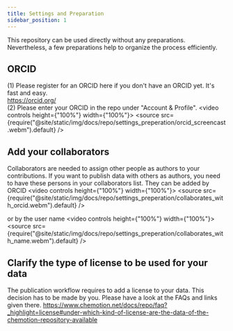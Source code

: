 ```yaml
---
title: Settings and Preparation
sidebar_position: 1
---
```


This repository can be used directly without any preparations. Nevertheless, a few preparations help to organize the process efficiently. 


## ORCID

(1) Please register for an ORCID here if you don't have an ORCID yet. It's fast and easy. <br/>
https://orcid.org/<br/>
(2) Please enter your ORCID in the repo under "Account & Profile". 
<video controls height={"100%"} width={"100%"}>
  <source
    src={require("@site/static/img/docs/repo/settings_preperation/orcid_screencast.webm").default}
  />
</video>

## Add your collaborators

Collaborators are needed to assign other people as authors to your contributions. If you want to publish data with others as authors, you need to have these persons in your collaborators list. 
They can be added by ORCID
<video controls height={"100%"} width={"100%"}>
  <source
    src={require("@site/static/img/docs/repo/settings_preperation/collaborates_with_orcid.webm").default}
  />
</video>

or by the user name
<video controls height={"100%"} width={"100%"}>
  <source
    src={require("@site/static/img/docs/repo/settings_preperation/collaborates_with_name.webm").default}
  />
</video>


## Clarify the type of license to be used for your data
The publication workflow requires to add a license to your data. This decision has to be made by you. Please have a look at the FAQs and links given there.
https://www.chemotion.net/docs/repo/faq?_highlight=license#under-which-kind-of-license-are-the-data-of-the-chemotion-repository-available  
